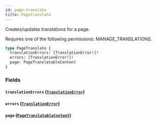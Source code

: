 ```yaml
---
id: page-translate
title: PageTranslate
---
```



Creates/updates translations for a page. 

Requires one of the following permissions: MANAGE_TRANSLATIONS.

```graphql
type PageTranslate {
  translationErrors: [TranslationError!]!
  errors: [TranslationError!]!
  page: PageTranslatableContent
}
```


### Fields

#### `translationErrors` ([`TranslationError`](../../../developer/api-reference/objects/translation-error))




#### `errors` ([`TranslationError`](../../../developer/api-reference/objects/translation-error))




#### `page` ([`PageTranslatableContent`](../../../developer/api-reference/objects/page-translatable-content))






